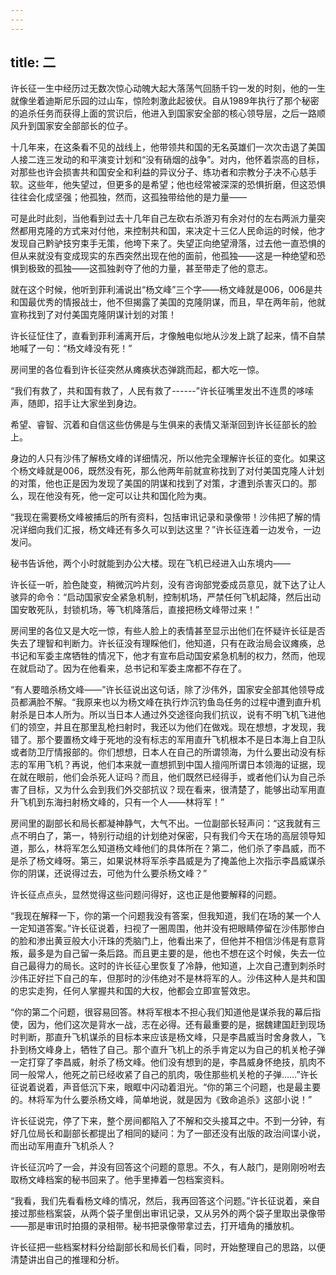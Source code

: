 ```yaml
---
---
---
```

title: 二
---



许长征一生中经历过无数次惊心动魄大起大落荡气回肠千钧一发的时刻，他的一生就像坐着迪斯尼乐园的过山车，惊险刺激此起彼伏。自从1989年执行了那个秘密的追杀任务而获得上面的赏识后，他进入到国家安全部的核心领导层，之后一路顺风升到国家安全部部长的位子。

十几年来，在这条看不见的战线上，他带领共和国的无名英雄们一次次击退了美国人接二连三发动的和平演变计划和“没有硝烟的战争”。对内，他怀着崇高的目标，对那些也许会损害共和国安全和利益的异议分子、练功者和宗教分子决不心慈手软。这些年，他失望过，但更多的是希望；他也经常被深深的恐惧折磨，但这恐惧往往会化成坚强；他孤独，然而，这孤独带给他的是力量——

可是此时此刻，当他看到过去十几年自己左砍右杀游刃有余对付的左右两派力量突然都用克隆的方式来对付他，来控制共和国，来决定十三亿人民命运的时候，他才发现自己黔驴技穷束手无策，他垮下来了。失望正向绝望滑落，过去他一直恐惧的但从来就没有变成现实的东西突然出现在他的面前，他孤独——这是一种绝望和恐惧到极致的孤独——这孤独剥夺了他的力量，甚至带走了他的意志。

就在这个时候，他听到菲利浦说出“杨文峰”三个字——杨文峰就是006，006是共和国最优秀的情报战士，他不但揭露了美国的克隆阴谋，而且，早在两年前，他就宣称找到了对付美国克隆阴谋计划的对策！

许长征怔住了，直看到菲利浦离开后，才像触电似地从沙发上跳了起来，情不自禁地喊了一句：“杨文峰没有死！”

房间里的各位看到许长征突然从瘫痪状态弹跳而起，都大吃一惊。

“我们有救了，共和国有救了，人民有救了------”许长征嘴里发出不连贯的哆嗦声，随即，招手让大家坐到身边。

希望、睿智、沉着和自信这些仿佛是与生俱来的表情又渐渐回到许长征部长的脸上。

身边的人只有沙伟了解杨文峰的详细情况，所以他完全理解许长征的变化。如果这个杨文峰就是006，既然没有死，那么他两年前就宣称找到了对付美国克隆人计划的对策，他也正是因为发现了美国的阴谋和找到了对策，才遭到杀害灭口的。那么，现在他没有死，他一定可以让共和国化险为夷。

“我现在需要杨文峰被捕后的所有资料，包括审讯记录和录像带！沙伟把了解的情况详细向我们汇报，杨文峰还有多久可以到达这里？”许长征连着一边发令，一边发问。

秘书告诉他，两个小时就能到办公大楼。现在飞机已经进入山东境内——

许长征一听，脸色陡变，稍微沉吟片刻，没有咨询部党委成员意见，就下达了让人骇异的命令：“启动国家安全紧急机制，控制机场，严禁任何飞机起降，然后出动国安敢死队，封锁机场，等飞机降落后，直接把杨文峰带过来！”

房间里的各位又是大吃一惊，有些人脸上的表情甚至显示出他们在怀疑许长征是否失去了理智和判断力。许长征没有理睬他们，他知道，只有在政治局会议瘫痪，总书记和军委主席牺牲的情况下，他才有宣布启动国安紧急机制的权力，然而，他现在就启动了。因为在他看来，总书记和军委主席都不存在了。

“有人要暗杀杨文峰——”许长征说出这句话，除了沙伟外，国家安全部其他领导成员都满脸不解。“我原来也以为杨文峰在执行炸沉钓鱼岛任务的过程中遭到直升机射杀是日本人所为。所以当日本人通过外交途径向我们抗议，说有不明飞机飞进他们的领空，并且在那里乱枪扫射时，我还以为他们在做戏。现在想想，才发现，我错了。那个要置杨文峰于死地的没有标志的军用直升飞机根本不是日本海上自卫队或者防卫厅情报部的。你们想想，日本人在自己的所谓领海，为什么要出动没有标志的军用飞机？再说，他们本来就一直想抓到中国人擅闯所谓日本领海的证据，现在就在眼前，他们会杀死人证吗？而且，他们既然已经得手，或者他们认为自己杀害了目标，又为什么会到我们外交部抗议？现在看来，很清楚了，能够出动军用直升飞机到东海扫射杨文峰的，只有一个人——林将军！”

房间里的副部长和局长都凝神静气，大气不出。一位副部长轻声问：“这我就有三点不明白了，第一，特别行动组的计划绝对保密，只有我们今天在场的高层领导知道，那么，林将军怎么知道杨文峰他们的具体所在？第二，他们杀了李昌威，而不是杀了杨文峰呀。第三，如果说林将军杀李昌威是为了掩盖他上次指示李昌威谋杀你的阴谋，还说得过去，可他为什么要杀杨文峰？”

许长征点点头，显然觉得这些问题问得好，这也正是他要解释的问题。

“我现在解释一下，你的第一个问题我没有答案，但我知道，我们在场的某一个人一定知道答案。”许长征说着，扫视了一圈周围，他并没有把眼睛停留在沙伟那惨白的脸和渗出黄豆般大小汗珠的秃脑门上，他看出来了，但他并不相信沙伟是有意背叛，最多是为自己留一条后路。而且更主要的是，他也不想在这个时候，失去一位自己最得力的局长。这时的许长征心里恢复了冷静，他知道，上次自己遭到刺杀时沙伟正好拦下自己的车，但那时的沙伟绝对不是林将军的人。沙伟这种人是共和国的忠实走狗，任何人掌握共和国的大权，他都会立即宣誓效忠。

“你的第二个问题，很容易回答。林将军根本不担心我们知道他是谋杀我的幕后指使，因为，他们这次是背水一战，志在必得。还有最重要的是，据魏建国赶到现场时判断，那直升飞机谋杀的目标本来应该是杨文峰，只是李昌威当时舍身救人，飞扑到杨文峰身上，牺牲了自己。那个直升飞机上的杀手肯定以为自己的机关枪子弹一定打穿了李昌威，射杀了杨文峰。他们没有想到的是，李昌威身怀绝技，肌肉不同一般常人，他死之前已经收紧了自己的肌肉，吸住那些机关枪的子弹……”许长征说着说着，声音低沉下来，眼眶中闪动着泪光。“你的第三个问题，也是最主要的。林将军为什么要杀杨文峰，简单地说，就是因为《致命追杀》这部小说！”

许长征说完，停了下来，整个房间都陷入了不解和交头接耳之中。不到一分钟，有好几位局长和副部长都提出了相同的疑问：为了一部还没有出版的政治间谍小说，而出动军用直升飞机杀人？

许长征沉吟了一会，并没有回答这个问题的意思。不久，有人敲门，是刚刚吩咐去取杨文峰档案的秘书回来了。他手里捧着一包档案资料。

“我看，我们先看看杨文峰的情况，然后，我再回答这个问题。”许长征说着，亲自接过那些档案袋，从两个袋子里倒出审讯记录，又从另外的两个袋子里取出录像带——那是审讯时拍摄的录相带。秘书把录像带拿过去，打开墙角的播放机。

许长征把一些档案材料分给副部长和局长们看，同时，开始整理自己的思路，以便清楚讲出自己的推理和分析。